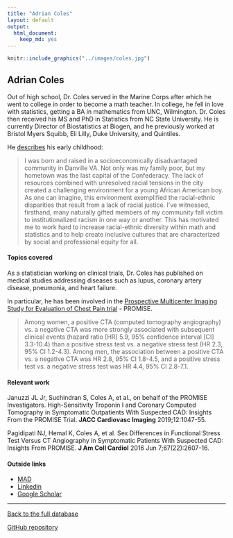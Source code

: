 ```yaml
---
title: "Adrian Coles"
layout: default
output:
  html_document:
    keep_md: yes
---
```


::: {.grid}

::: {.g-col-4}
```r
knitr::include_graphics("../images/coles.jpg")
```
:::

:::{.g-col-8}
# Adrian Coles

Out of high school, Dr. Coles served in the Marine Corps after which he went to college in order to become a math teacher. 
In college, he fell in love with statistics, getting a BA in mathematics from UNC, Wilmington. Dr. Coles then received his MS and PhD in Statistics from NC State University.
He is currently Director of Biostatistics at Biogen, and he previously worked at Bristol Myers Squibb, Eli Lilly, Duke University, and Quintiles.

He <a href = "https://mathematicallygiftedandblack.com/honorees/adrian-coles/" target = "_blank">describes</a> his early childhood:

> I was born and raised in a socioeconomically disadvantaged community in Danville VA. Not only was my family poor, but my hometown was the last capital of the Confederacy. The lack of resources combined with unresolved racial tensions in the city created a challenging environment for a young African American boy. As one can imagine, this environment exemplified the racial-ethnic disparities that result from a lack of racial justice. I’ve witnessed, firsthand, many naturally gifted members of my community fall victim to institutionalized racism in one way or another. This has motivated me to work hard to increase racial-ethnic diversity within math and statistics and to help create inclusive cultures that are characterized by social and professional equity for all. 


:::

:::


#### Topics covered

As a statistician working on clinical trials, Dr. Coles has published on medical studies addressing diseases such as lupus, coronary artery disease, pneumonia, and heart failure.  

In particular, he has been involved in the <a href = "https://www.acc.org/Latest-in-Cardiology/Clinical-Trials/2015/03/11/21/52/PROMISE-Imaging" target = "_blank">Prospective Multicenter Imaging Study for Evaluation of Chest Pain trial</a> - PROMISE.

> Among women, a positive CTA (computed tomography angiography) vs. a negative CTA was more strongly associated with subsequent clinical events (hazard ratio [HR] 5.9, 95% confidence interval [CI] 3.3-10.4) than a positive stress test vs. a negative stress test (HR 2.3, 95% CI 1.2-4.3). Among men, the association between a positive CTA vs. a negative CTA was HR 2.8, 95% CI 1.8-4.5, and a positive stress test vs. a negative stress test was HR 4.4, 95% CI 2.8-7.1.

#### Relevant work

Januzzi JL Jr, Suchindran S, Coles A, et al., on behalf of the PROMISE Investigators. High-Sensitivity Troponin I and Coronary Computed Tomography in Symptomatic Outpatients With Suspected CAD: Insights From the PROMISE Trial. **JACC Cardiovasc Imaging** 2019;12:1047-55.


Pagidipati NJ, Hemal K, Coles A, et al. Sex Differences in Functional Stress Test Versus CT Angiography in Symptomatic Patients With Suspected CAD: Insights From PROMISE. **J Am Coll Cardiol** 2016 Jun 7;67(22):2607-16.

#### Outside links

* [MAD](https://mathematicallygiftedandblack.com/honorees/adrian-coles/)
* [Linkedin](https://www.linkedin.com/in/adrian-coles/)
* [Google Scholar](https://scholar.google.com/citations?hl=en&user=E_NB88cAAAAJ&view_op=list_works)

----------------------

[Back to the full database](https://hardin47.github.io/CURV/)

[GitHub repository](https://github.com/hardin47/CURV/)

